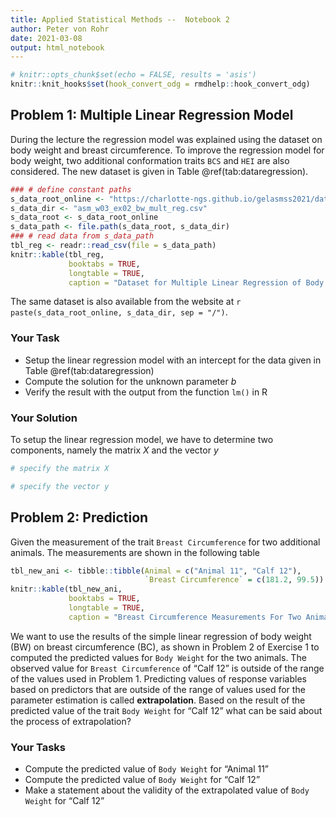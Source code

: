 ```yaml
---
title: Applied Statistical Methods --  Notebook 2
author: Peter von Rohr
date: 2021-03-08
output: html_notebook
---
```


```r
# knitr::opts_chunk$set(echo = FALSE, results = 'asis')
knitr::knit_hooks$set(hook_convert_odg = rmdhelp::hook_convert_odg)
```


## Problem 1: Multiple Linear Regression Model {-}
During the lecture the regression model was explained using the dataset on body weight and breast circumference. To improve the regression model for body weight, two additional conformation traits `BCS` and `HEI` are also considered. The new dataset is given in Table \@ref(tab:dataregression). 

```r
### # define constant paths
s_data_root_online <- "https://charlotte-ngs.github.io/gelasmss2021/data"
s_data_dir <- "asm_w03_ex02_bw_mult_reg.csv"
s_data_root <- s_data_root_online
s_data_path <- file.path(s_data_root, s_data_dir)
### # read data from s_data_path
tbl_reg <- readr::read_csv(file = s_data_path)
knitr::kable(tbl_reg,
             booktabs = TRUE,
             longtable = TRUE,
             caption = "Dataset for Multiple Linear Regression of Body Weight on Breast Circumference and two Conformation Traits for ten Animals")
```

The same dataset is also available from the website at `r paste(s_data_root_online, s_data_dir, sep = "/")`. 



### Your Task {-}
* Setup the linear regression model with an intercept for the data given in Table \@ref(tab:dataregression)
* Compute the solution for the unknown parameter $b$
* Verify the result with the output from the function `lm()` in R


### Your Solution
To setup the linear regression model, we have to determine two components, namely the matrix $X$ and the vector $y$

```r
# specify the matrix X

# specify the vector y

```



## Problem 2: Prediction {-}
Given the measurement of the trait `Breast Circumference` for two additional animals. The measurements are shown in the following table

```r
tbl_new_ani <- tibble::tibble(Animal = c("Animal 11", "Calf 12"),
                              `Breast Circumference` = c(181.2, 99.5))
knitr::kable(tbl_new_ani, 
             booktabs = TRUE, 
             longtable = TRUE, 
             caption = "Breast Circumference Measurements For Two Animals Used To Predict Body Weight")
```

We want to use the results of the simple linear regression of body weight (BW) on breast circumference (BC), as shown in Problem 2 of Exercise 1 to computed the predicted values for `Body Weight` for the two animals. The observed value for `Breast Circumference` of "Calf 12" is outside of the range of the values used in Problem 1. Predicting values of response variables based on predictors that are outside of the range of values used for the parameter estimation is called __extrapolation__. Based on the result of the predicted value of the trait `Body Weight` for "Calf 12" what can be said about the process of extrapolation? 


### Your Tasks {-}
* Compute the predicted value of `Body Weight` for "Animal 11" 
* Compute the predicted value of `Body Weight` for "Calf 12"
* Make a statement about the validity of the extrapolated value of `Body Weight` for "Calf 12"

 
